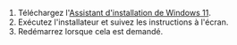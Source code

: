 1. Téléchargez l'[Assistant d'installation de Windows 11](https://www.microsoft.com/en-us/software-download/windows11).
2. Exécutez l'installateur et suivez les instructions à l'écran.
3. Redémarrez lorsque cela est demandé.

